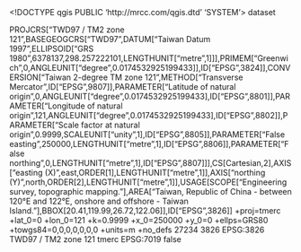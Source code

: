 <!DOCTYPE qgis PUBLIC 'http://mrcc.com/qgis.dtd' 'SYSTEM'>
<qgis version="3.34.5-Prizren">
  <identifier></identifier>
  <parentidentifier></parentidentifier>
  <language></language>
  <type>dataset</type>
  <title></title>
  <abstract></abstract>
  <links/>
  <dates/>
  <fees></fees>
  <encoding></encoding>
  <crs>
    <spatialrefsys nativeFormat="Wkt">
      <wkt>PROJCRS["TWD97 / TM2 zone 121",BASEGEOGCRS["TWD97",DATUM["Taiwan Datum 1997",ELLIPSOID["GRS 1980",6378137,298.257222101,LENGTHUNIT["metre",1]]],PRIMEM["Greenwich",0,ANGLEUNIT["degree",0.0174532925199433]],ID["EPSG",3824]],CONVERSION["Taiwan 2-degree TM zone 121",METHOD["Transverse Mercator",ID["EPSG",9807]],PARAMETER["Latitude of natural origin",0,ANGLEUNIT["degree",0.0174532925199433],ID["EPSG",8801]],PARAMETER["Longitude of natural origin",121,ANGLEUNIT["degree",0.0174532925199433],ID["EPSG",8802]],PARAMETER["Scale factor at natural origin",0.9999,SCALEUNIT["unity",1],ID["EPSG",8805]],PARAMETER["False easting",250000,LENGTHUNIT["metre",1],ID["EPSG",8806]],PARAMETER["False northing",0,LENGTHUNIT["metre",1],ID["EPSG",8807]]],CS[Cartesian,2],AXIS["easting (X)",east,ORDER[1],LENGTHUNIT["metre",1]],AXIS["northing (Y)",north,ORDER[2],LENGTHUNIT["metre",1]],USAGE[SCOPE["Engineering survey, topographic mapping."],AREA["Taiwan, Republic of China - between 120°E and 122°E, onshore and offshore - Taiwan Island."],BBOX[20.41,119.99,26.72,122.06]],ID["EPSG",3826]]</wkt>
      <proj4>+proj=tmerc +lat_0=0 +lon_0=121 +k=0.9999 +x_0=250000 +y_0=0 +ellps=GRS80 +towgs84=0,0,0,0,0,0,0 +units=m +no_defs</proj4>
      <srsid>27234</srsid>
      <srid>3826</srid>
      <authid>EPSG:3826</authid>
      <description>TWD97 / TM2 zone 121</description>
      <projectionacronym>tmerc</projectionacronym>
      <ellipsoidacronym>EPSG:7019</ellipsoidacronym>
      <geographicflag>false</geographicflag>
    </spatialrefsys>
  </crs>
  <extent/>
</qgis>
